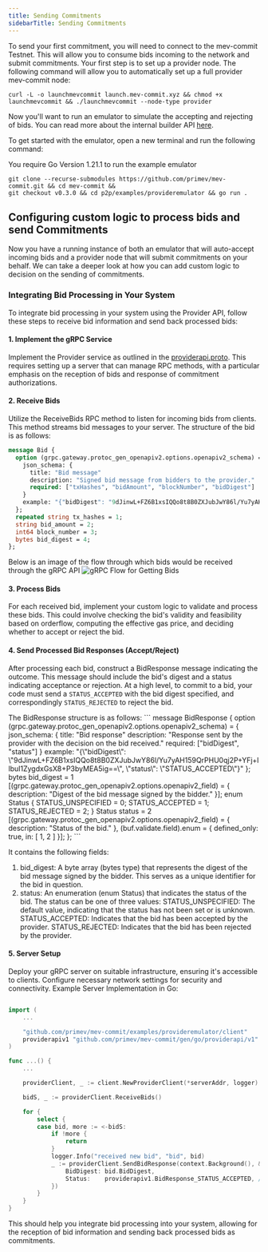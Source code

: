```yaml
---
title: Sending Commitments
sidebarTitle: Sending Commitments
---
```


To send your first commitment, you will need to connect to the mev-commit Testnet.
This will allow you to consume bids incoming to the network and submit commitments.
Your first step is to set up a provider node. The following command will allow you to automatically set up a full provider mev-commit node:

```
curl -L -o launchmevcommit launch.mev-commit.xyz && chmod +x launchmevcommit && ./launchmevcommit --node-type provider
```

Now you'll want to run an emulator to simulate the accepting and rejecting of bids. You can read more about the internal builder API [here](/api-reference/provider/sendprocessedbids).

To get started with the emulator, open a new terminal and run the following command:

<Warning>You require Go Version 1.21.1 to run the example emulator</Warning>
``` 
git clone --recurse-submodules https://github.com/primev/mev-commit.git && cd mev-commit &&
git checkout v0.3.0 && cd p2p/examples/provideremulator && go run . 
```

## Configuring custom logic to process bids and send Commitments

Now you have a running instance of both an emulator that will auto-accept incoming bids and a provider node that will submit commitments on your behalf.
We can take a deeper look at how you can add custom logic to decision on the sending of commitments.

### Integrating Bid Processing in Your System

To integrate bid processing in your system using the Provider API, follow these steps to receive bid information and send back processed bids:

#### 1. Implement the gRPC Service

Implement the Provider service as outlined in the [providerapi.proto](https://github.com/primev/mev-commit/blob/main/rpc/providerapi/v1/providerapi.proto#L20). This requires setting up a server that can manage RPC methods, with a particular emphasis on the reception of bids and response of commitment authorizations.

#### 2. Receive Bids

Utilize the ReceiveBids RPC method to listen for incoming bids from clients. This method streams bid messages to your server.
The structure of the bid is as follows:

```proto
message Bid {
  option (grpc.gateway.protoc_gen_openapiv2.options.openapiv2_schema) = {
    json_schema: {
      title: "Bid message"
      description: "Signed bid message from bidders to the provider."
      required: ["txHashes", "bidAmount", "blockNumber", "bidDigest"]
    }
    example: "{"bidDigest": "9dJinwL+FZ6B1xsIQQo8t8B0ZXJubJwY86l/Yu7yAH159QrPHU0qj2P+YFj+llbuI1ZygdxGsX8+P3byMEA5ig==", "status": "STATUS_ACCEPTED"}"
  };
  repeated string tx_hashes = 1;
  string bid_amount = 2;
  int64 block_number = 3;
  bytes bid_digest = 4;
};
```

Below is an image of the flow through which bids would be received through the gRPC API
![gRPC Flow for Getting Bids](/images/grpc-flow-getbids.png)

#### 3. Process Bids

For each received bid, implement your custom logic to validate and process these bids. This could involve checking the bid's validity and feasibility based on orderflow, computing the effective gas price, and deciding whether to accept or reject the bid.

#### 4. Send Processed Bid Responses (Accept/Reject)

After processing each bid, construct a BidResponse message indicating the outcome. This message should include the bid's digest and a status indicating acceptance or rejection.
At a high level, to commit to a bid, your code must send a `STATUS_ACCEPTED` with the bid digest specified, and correspondingly `STATUS_REJECTED` to reject the bid.

<Accordion title="Details on BidResponse">
The BidResponse structure is as follows:
```
message BidResponse {
  option (grpc.gateway.protoc_gen_openapiv2.options.openapiv2_schema) = {
    json_schema: {
      title: "Bid response"
      description: "Response sent by the provider with the decision on the bid received."
      required: ["bidDigest", "status"]
    }
    example: "{\"bidDigest\": \"9dJinwL+FZ6B1xsIQQo8t8B0ZXJubJwY86l/Yu7yAH159QrPHU0qj2P+YFj+llbuI1ZygdxGsX8+P3byMEA5ig==\", \"status\": \"STATUS_ACCEPTED\"}"
  };
  bytes bid_digest = 1 [(grpc.gateway.protoc_gen_openapiv2.options.openapiv2_field) = {
    description: "Digest of the bid message signed by the bidder."
  }];
  enum Status {
    STATUS_UNSPECIFIED = 0;
    STATUS_ACCEPTED = 1;
    STATUS_REJECTED = 2;
  }
  Status status = 2 [(grpc.gateway.protoc_gen_openapiv2.options.openapiv2_field) = {
    description: "Status of the bid."
  }, (buf.validate.field).enum = {
      defined_only: true,
      in: [
        1,
        2
      ]
  }];
};
```

It contains the following fields:

1. bid_digest: A byte array (bytes type) that represents the digest of the bid message signed by the bidder. This serves as a unique identifier for the bid in question.
2. status: An enumeration (enum Status) that indicates the status of the bid. The status can be one of three values:
   STATUS_UNSPECIFIED: The default value, indicating that the status has not been set or is unknown.
   STATUS_ACCEPTED: Indicates that the bid has been accepted by the provider.
   STATUS_REJECTED: Indicates that the bid has been rejected by the provider.
  </Accordion>

#### 5. Server Setup

Deploy your gRPC server on suitable infrastructure, ensuring it's accessible to clients. Configure necessary network settings for security and connectivity.
Example Server Implementation in Go:

```go

import (
	...

	"github.com/primev/mev-commit/examples/provideremulator/client"
	providerapiv1 "github.com/primev/mev-commit/gen/go/providerapi/v1"
)

func ...() {
	...

	providerClient, _ := client.NewProviderClient(*serverAddr, logger)

	bidS, _ := providerClient.ReceiveBids()

	for {
		select {
		case bid, more := <-bidS:
			if !more {
				return
			}
			logger.Info("received new bid", "bid", bid)
			_ := providerClient.SendBidResponse(context.Background(), &providerapiv1.BidResponse{
				BidDigest: bid.BidDigest,
				Status:    providerapiv1.BidResponse_STATUS_ACCEPTED, // decide here if you want to accept or reject
			})
		}
	}
}
```

This should help you integrate bid processing into your system, allowing for the reception of bid information and sending back processed bids as commitments.
